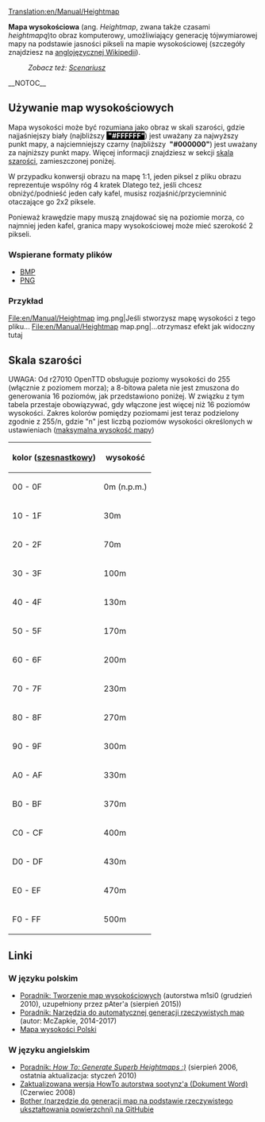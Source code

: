 [[Translation:en/Manual/Heightmap]]

'''Mapa wysokościowa''' (ang. ''Heightmap'', zwana także czasami ''heightmapą'')to obraz komputerowy, umożliwiający generację tójwymiarowej mapy na podstawie jasności pikseli na mapie wysokościowej (szczegóły znajdziesz na [https://en.wikipedia.org/wiki/Heightmap anglojęzycznej Wikipedii]).
:''Zobacz też: [[pl/Archive/Manual/Scenariusz|Scenariusz]]''
__NOTOC__
==Używanie map wysokościowych==
Mapa wysokości może być rozumiana jako obraz w skali szarości, gdzie najjaśniejszy biały (najbliższy <span style="background-color:black; color:white;">'''&nbsp;"#FFFFFF" '''</span>) jest uważany za najwyższy punkt mapy, a najciemniejszy czarny (najbliższy '''&nbsp;"#000000" ''') jest uważany za najniższy punkt mapy. Więcej informacji znajdziesz w sekcji [[#skala-szarosci|skala szarości]], zamieszczonej poniżej.

W przypadku konwersji obrazu na mapę 1:1, jeden piksel z pliku obrazu reprezentuje wspólny róg 4 kratek Dlatego też, jeśli chcesz obniżyć/podnieść jeden cały kafel, musisz rozjaśnić/przyciemninić otaczające go 2x2 piksele.

Ponieważ krawędzie mapy muszą znajdować się na poziomie morza, co najmniej jeden kafel, granica mapy wysokościowej może mieć szerokość 2 pikseli.

===Wspierane formaty plików===
* [https://pl.wikipedia.org/wiki/Bitmapa BMP]
* [https://pl.wikipedia.org/wiki/Portable_Network_Graphics PNG]

===Przykład===
<gallery>
File:en/Manual/Heightmap img.png|Jeśli stworzysz mapę wysokości z tego pliku...
File:en/Manual/Heightmap map.png|...otrzymasz efekt jak widoczny tutaj
</gallery>

==Skala szarości==

UWAGA: Od r27010 OpenTTD obsługuje poziomy wysokości do 255 (włącznie z poziomem morza); a 8-bitowa paleta nie jest zmuszona do generowania 16 poziomów, jak przedstawiono poniżej.
W związku z tym tabela przestaje obowiązywać, gdy włączone jest więcej niż 16 poziomów wysokości.
Zakres kolorów pomiędzy poziomami jest teraz podzielony zgodnie z 255/n, gdzie "n" jest liczbą poziomów wysokości określonych w ustawieniach ([[pl/Archive/Unmapped/Ustawienia/Ograniczenia#maksymalna-wysokosc-mapy|maksymalna wysokość mapy]])

{|
! kolor ([https://pl.wikipedia.org/wiki/Kolory_w_Internecie#Zapis_szesnastkowy szesnastkowy])
! wysokość
|-
| 00 - 0F
| 0m (n.p.m.)
|-
| 10 - 1F
| 30m
|-
| 20 - 2F
| 70m
|-
| 30 - 3F
| 100m
|-
| 40 - 4F
| 130m
|-
| 50 - 5F
| 170m
|-
| 60 - 6F
| 200m
|-
| 70 - 7F
| 230m
|-
| 80 - 8F
| 270m
|-
| 90 - 9F
| 300m
|-
| A0 - AF
| 330m
|-
| B0 - BF
| 370m
|-
| C0 - CF
| 400m
|-
| D0 - DF
| 430m
|-
| E0 - EF
| 470m
|-
| F0 - FF
| 500m
|}

==Linki==
===W języku polskim===
*[https://openttd-polska.pl/Thread-Tworzenie-map-wysoko%C5%9Bciowych Poradnik: Tworzenie map wysokościowych] (autorstwa m1si0 (grudzień 2010), uzupełniony przez pAter'a (sierpień 2015))
*[https://openttd-polska.pl/Thread-Inne-Narz%C4%99dzia-do-automatycznej-generacji-rzeczywistych-map Poradnik: Narzędzia do automatycznej generacji rzeczywistych map] (autor: McZapkie, 2014-2017)
*[https://openttd-polska.pl/Thread-Mapy-Mapa-wysoko%C5%9Bci-Polski-by-pAter Mapa wysokości Polski]
===W języku angielskim===
*[http://www.tt-forums.net/viewtopic.php?t=27052 Poradnik: ''How To: Generate Superb Heightmaps :)''] (sierpień 2006, ostatnia aktualizacja: styczeń 2010)
*[http://www.tt-forums.net/download/file.php?id=92633 Zaktualizowana wersja HowTo autorstwa sootynz'a (Dokument Word)] (Czerwiec 2008)
*[https://github.com/bunburya/bother Bother (narzędzie do generacji map na podstawie rzeczywistego ukształtowania powierzchni) na GitHubie]